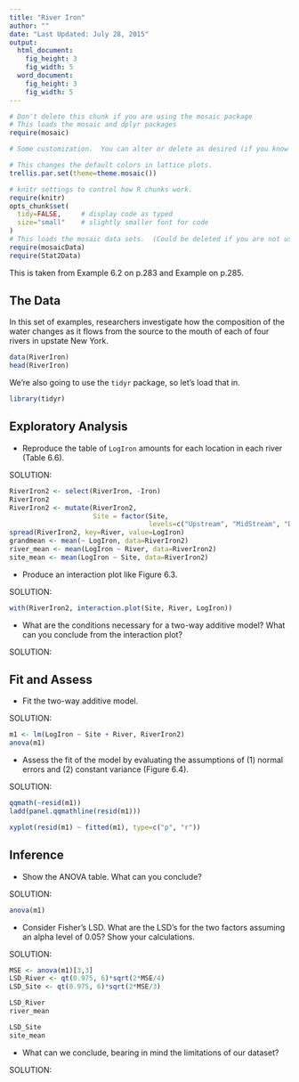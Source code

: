 ```yaml
---
title: "River Iron"
author: ""
date: "Last Updated: July 28, 2015"
output: 
  html_document:
    fig_height: 3
    fig_width: 5
  word_document:
    fig_height: 3
    fig_width: 5
---
```

```r
# Don't delete this chunk if you are using the mosaic package
# This loads the mosaic and dplyr packages
require(mosaic)
```

```r
# Some customization.  You can alter or delete as desired (if you know what you are doing).

# This changes the default colors in lattice plots.
trellis.par.set(theme=theme.mosaic())  

# knitr settings to control how R chunks work.
require(knitr)
opts_chunk$set(
  tidy=FALSE,     # display code as typed
  size="small"    # slightly smaller font for code
)
# This loads the mosaic data sets.  (Could be deleted if you are not using them.)
require(mosaicData)    
require(Stat2Data)
```

This is taken from Example 6.2 on p.283 and Example on p.285. 

## The Data

In this set of examples, researchers investigate how the composition of the water changes as it flows from the source to the mouth of each of four rivers in upstate New York. 

```r
data(RiverIron)
head(RiverIron)
```

We're also going to use the `tidyr` package, so let's load that in. 

```r
library(tidyr)
```

## Exploratory Analysis

* Reproduce the table of `LogIron` amounts for each location in each river (Table 6.6).

SOLUTION:

```r
RiverIron2 <- select(RiverIron, -Iron)
RiverIron2
RiverIron2 <- mutate(RiverIron2, 
                     Site = factor(Site, 
                                   levels=c("Upstream", "MidStream", "DownStream")))
spread(RiverIron2, key=River, value=LogIron)
grandmean <- mean(~ LogIron, data=RiverIron2)
river_mean <- mean(LogIron ~ River, data=RiverIron2)
site_mean <- mean(LogIron ~ Site, data=RiverIron2)
```

* Produce an interaction plot like Figure 6.3. 

SOLUTION:

```r
with(RiverIron2, interaction.plot(Site, River, LogIron))
```

* What are the conditions necessary for a two-way additive model? What can you conclude from the interaction plot? 

SOLUTION:


## Fit and Assess

* Fit the two-way additive model.

SOLUTION:

```r
m1 <- lm(LogIron ~ Site + River, RiverIron2)
anova(m1)
```

* Assess the fit of the model by evaluating the assumptions of (1) normal errors and (2) constant variance (Figure 6.4).

SOLUTION:

```r
qqmath(~resid(m1))
ladd(panel.qqmathline(resid(m1)))
```

```r
xyplot(resid(m1) ~ fitted(m1), type=c("p", "r"))
```

## Inference

* Show the ANOVA table. What can you conclude? 

SOLUTION:

```r
anova(m1)
```

* Consider Fisher's LSD. What are the LSD's for the two factors assuming an alpha level of 0.05? Show your calculations.

SOLUTION:

```r
MSE <- anova(m1)[3,3]
LSD_River <- qt(0.975, 6)*sqrt(2*MSE/4)
LSD_Site <- qt(0.975, 6)*sqrt(2*MSE/3)

LSD_River
river_mean

LSD_Site
site_mean
```


* What can we conclude, bearing in mind the limitations of our dataset?

SOLUTION: